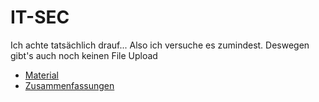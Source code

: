 # IT-SEC

Ich achte tatsächlich drauf...
Also ich versuche es zumindest. Deswegen gibt's auch noch keinen File Upload

- [Material](/cesti/itsec/materials)
- [Zusammenfassungen](/cesti/itsec/summaries)

